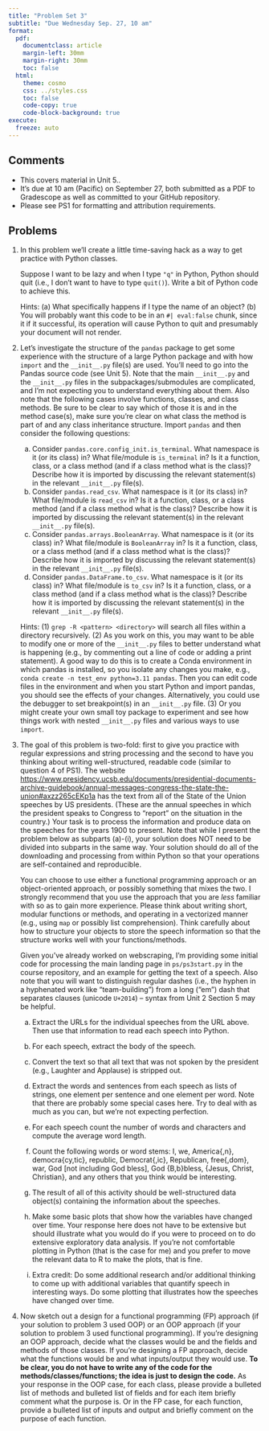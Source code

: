 ```yaml
---
title: "Problem Set 3"
subtitle: "Due Wednesday Sep. 27, 10 am"
format:
  pdf:
    documentclass: article
    margin-left: 30mm
    margin-right: 30mm
    toc: false
  html:
    theme: cosmo
    css: ../styles.css
    toc: false
    code-copy: true
    code-block-background: true
execute:
  freeze: auto
---
```



## Comments

- This covers material in Unit 5..
- It's due at 10 am (Pacific) on September 27, both submitted as a PDF to Gradescope as well as committed to your GitHub repository.
- Please see PS1 for formatting and attribution requirements.

## Problems

1. In this problem we'll create a little time-saving hack as a way to get practice with Python classes.

   Suppose I want to be lazy and when I type `"q"` in Python, Python should quit (i.e., I don't want to have to type `quit()`). Write a bit of Python code to achieve this.

   Hints: (a) What specifically happens if I type the name of an object? (b) You will probably want this code to be in an `#| eval:false` chunk, since it if it successful, its operation will cause Python to quit and presumably your document will not render. 

2. Let's investigate the structure of the `pandas` package to get some experience with the structure of a large Python package and with how `import` and the `__init__.py` file(s) are used. You'll need to go into the Pandas source code (see Unit 5). Note that the main `__init__.py` and the `__init__.py` files in the subpackages/submodules are complicated, and I'm not expecting you to understand everything about them. Also note that the following cases involve functions, classes, and class methods. Be sure to be clear to say which of those it is and in the method case(s), make sure you're clear on what class the method is part of and any class inheritance structure.
   Import `pandas` and then consider the following questions:
   a. Consider `pandas.core.config_init.is_terminal`. What namespace is it (or its class) in? What file/module is `is_terminal` in? Is it a function, class, or a class method (and if a class method what is the class)? Describe how it is imported by discussing the relevant statement(s) in the relevant `__init__.py` file(s). 
   b. Consider `pandas.read_csv`. What namespace is it (or its class) in? What file/module is `read_csv` in? Is it a function, class, or a class method (and if a class method what is the class)? Describe how it is imported by discussing the relevant statement(s) in the relevant `__init__.py` file(s).
   c. Consider `pandas.arrays.BooleanArray`. What namespace is it (or its class) in? What file/module is `BooleanArray` in? Is it a function, class, or a class method (and if a class method what is the class)? Describe how it is imported by discussing the relevant statement(s) in the relevant `__init__.py` file(s).
   d. Consider `pandas.DataFrame.to_csv`. What namespace is it (or its class) in? What file/module is `to_csv` in? Is it a function, class, or a class method (and if a class method what is the class)? Describe how it is imported by discussing the relevant statement(s) in the relevant `__init__.py` file(s).
   
   Hints: (1) `grep -R <pattern> <directory>` will search all files within a directory recursively. (2) As you work on this, you may want to be able to modify one or more of the `__init__.py` files to better understand what is happening (e.g., by commenting out a line of code or adding a print statement). A good way to do this is to create a Conda environment in which pandas is installed, so you isolate any changes you make, e.g., `conda create -n test_env python=3.11 pandas`. Then you can edit code files in the environment and when you start Python and import pandas, you should see the effects of your changes. Alternatively, you could use the debugger to set breakpoint(s) in an `__init__.py` file. (3) Or you might create your own small toy package to experiment and see how things work with nested `__init__.py` files and various ways to use `import`.

3. The goal of this problem is two-fold: first to give you practice with regular expressions and string processing and the second to have you thinking about writing well-structured, readable code (similar to question 4 of PS1). The website [https://www.presidency.ucsb.edu/documents/presidential-documents-archive-guidebook/annual-messages-congress-the-state-the-union#axzz265cEKp1a](The American Presidency Project at UCSB) has the text from all of the State of the Union speeches by US presidents. (These are the annual speeches in which the president speaks to Congress to "report" on the situation in the country.) Your task is to process the information and produce data on the speeches for the years 1900 to present. Note that while I present the problem below as subparts (a)-(i), your solution does NOT need to be divided into subparts in the same way. Your solution should do all of the downloading and processing from within Python so that your operations are self-contained and reproducible.

   You can choose to use either a functional programming approach or an object-oriented approach, or possibly something that mixes the two. I strongly recommend that you use the approach that you are *less* familiar with so as to gain more experience. Please think about writing short, modular functions or methods, and operating in a vectorized manner (e.g., using `map` or possibly list comprehension). Think carefully about how to structure your objects to store the speech information so that the structure works well with your functions/methods.
   
   Given you've already worked on webscraping, I'm providing some initial code for processing the main landing page in `ps/ps3start.py` in the course repository, and an example for getting the text of a speech. Also note that you will want to distinguish regular dashes (i.e., the hyphen in a hyphenated work like "team-building") from a long ("em") dash that separates clauses (unicode `U+2014`) -- syntax from Unit 2 Section 5 may be helpful.

   a. Extract the URLs for the individual speeches from the URL above. Then use that information to read each speech into Python. 

   b. For each speech, extract the body of the speech.

   c. Convert the text so that all text that was not spoken by the president (e.g., Laughter and Applause) is stripped out.

   d. Extract the words and sentences from each speech as lists of strings, one element per sentence and one element per word. Note that there are probably some special cases here. Try to deal with as much as you can, but we're not expecting perfection.

   e. For each speech count the number of words and characters and compute the average word length. 

   f. Count the following words or word stems: I, we, America{,n}, democra{cy,tic}, republic, Democrat{,ic}, Republican, free{,dom}, war, God [not including God bless], God {B,b}bless, {Jesus, Christ, Christian}, and any others that you think would be interesting. 

   g. The result of all of this activity should be well-structured data object(s) containing the information about the speeches.

   h. Make some basic plots that show how the variables have changed over time. Your response here does not have to be extensive but should illustrate what you would do if you were to proceed on to do extensive exploratory data analysis. If you're not comfortable plotting in Python (that is the case for me) and you prefer to move the relevant data to R to make the plots, that is fine.

   i. Extra credit: Do some additional research and/or additional thinking to come up with additional variables that quantify speech in interesting ways. Do some plotting that illustrates how the speeches have changed over time. 

4. Now sketch out a design for a functional programming (FP) approach (if your solution to problem 3 used OOP) or an OOP approach (if your solution to problem 3 used functional programming). If you're designing an OOP approach, decide what the classes would be and the fields and methods of those classes. If you're designing a FP approach, decide what the functions would be and what inputs/output they would use. **To be clear, you do not have to write any of the code for the methods/classes/functions; the idea is just to design the code.** As your response in the OOP case, for each class, please provide a bulleted list of methods and bulleted list of fields and for each item briefly comment what the purpose is. Or in the FP case, for each function, provide a bulleted list of inputs and output and briefly comment on the purpose of each function. 